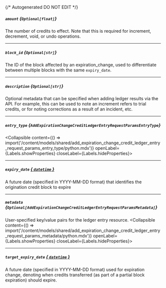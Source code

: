 {/* Autogenerated DO NOT EDIT  */}

##### `amount` *{`Optional[float]`}*
The number of credits to effect. Note that this is required for increment, decrement, void, or undo operations.

---
##### `block_id` *{`Optional[str]`}*
The ID of the block affected by an expiration_change, used to differentiate between multiple blocks with the same `expiry_date`.

---
##### `description` *{`Optional[str]`}*
Optional metadata that can be specified when adding ledger results via the API. For example, this can be used to note an increment refers to trial credits, or for noting corrections as a result of an incident, etc.

---
##### `entry_type` *{`AddExpirationChangeCreditLedgerEntryRequestParamsEntryType`}*
<Collapsible content={() => import('/content/models/shared/add_expiration_change_credit_ledger_entry_request_params_entry_type/python.mdx')} openLabel={Labels.showProperties} closeLabel={Labels.hideProperties}>
</Collapsible>

---
##### `expiry_date` [*{ `datetime` }*](https://docs.python.org/3/library/datetime.html#datetime-objects)
A future date (specified in YYYY\-MM\-DD format) that identifies the origination credit block to expire

---
##### `metadata` *{`Optional[AddExpirationChangeCreditLedgerEntryRequestParamsMetadata]`}*
User\-specified key/value pairs for the ledger entry resource.
<Collapsible content={() => import('/content/models/shared/add_expiration_change_credit_ledger_entry_request_params_metadata/python.mdx')} openLabel={Labels.showProperties} closeLabel={Labels.hideProperties}>
</Collapsible>

---
##### `target_expiry_date` [*{ `datetime` }*](https://docs.python.org/3/library/datetime.html#datetime-objects)
A future date (specified in YYYY\-MM\-DD format) used for expiration change, denoting when credits transferred (as part of a partial block expiration) should expire.


